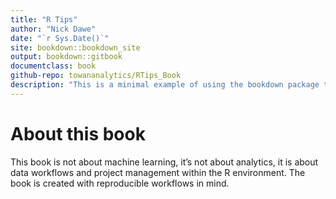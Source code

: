 --- 
title: "R Tips"
author: "Nick Dawe"
date: "`r Sys.Date()`"
site: bookdown::bookdown_site
output: bookdown::gitbook
documentclass: book
github-repo: towananalytics/RTips_Book
description: "This is a minimal example of using the bookdown package to write a book. The output format for this example is bookdown::gitbook."
---

# About this book

This book is not about machine learning, it's not about analytics, it is about data workflows and project management within the R environment. The book is created with reproducible workflows in mind.
